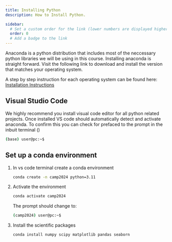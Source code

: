 ```yaml
---
title: Installing Python
description: How to Install Python.

sidebar:
  # Set a custom order for the link (lower numbers are displayed higher up)
  order: 0
  # Add a badge to the link
---
```



Anaconda is a python distribution that includes most of the neccessary python libraries we will be using in this course. Installing anaconda is straight forward. Visit the following link to download and install the version that matches your operating system.

<LinkCard
  title="Download Anaconda"
  description=" "
  href="https://www.anaconda.com/download/success"
/>

A step by step instruction for each operating system can be found here: [Installation Instructions](https://docs.anaconda.com/anaconda/install/)

## Visual Studio Code
We highly recommend you install visual code editor for all python related projects.
<LinkCard
  title="Download VS code"
  description=" "
  href="https://code.visualstudio.com/"
/>
Once installed VS code should automatically detect and activate anaconda. To confirm this you can check for <Badge text="(base)" variant="note" size="small" /> prefaced to the prompt in the inbuit terminal  (<Badge text=" ctrl + `" variant="tip" size="small" />)

```bash
(base) user@pc:~$
``` 
## Set up a conda environment

<Steps>

1. In vs code terminal create a conda environment

    ```bash
    conda create -n camp2024 python=3.11
    ```

2. Activate the environment
    ```bash
    conda activate camp2024
    ```
    The prompt should change to:
    ```bash
    (camp2024) user@pc:~$
    ```
3. Install the scientific packages
    ```bash
    conda install numpy scipy matplotlib pandas seaborn 
    ```

</Steps>











